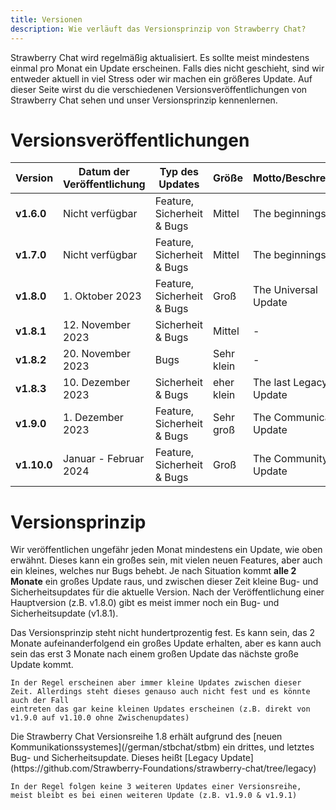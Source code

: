 ```yaml
---
title: Versionen
description: Wie verläuft das Versionsprinzip von Strawberry Chat?
---
```


Strawberry Chat wird regelmäßig aktualisiert. Es sollte meist mindestens einmal pro Monat ein Update erscheinen.
Falls dies nicht geschieht, sind wir entweder aktuell in viel Stress oder wir machen ein größeres Update.
Auf dieser Seite wirst du die verschiedenen Versionsveröffentlichungen von Strawberry Chat sehen und unser Versionsprinzip kennenlernen.

# Versionsveröffentlichungen
| Version     | Datum der Veröffentlichung | Typ des Updates            | Größe      | Motto/Beschreibung        | Branch |
|-------------|----------------------------|----------------------------|------------|---------------------------|--------|
| **v1.6.0**  | Nicht verfügbar            | Feature, Sicherheit & Bugs | Mittel     | The beginnings            | - |
| **v1.7.0**  | Nicht verfügbar            | Feature, Sicherheit & Bugs | Mittel     | The beginnings Ep. 2      | - |
| **v1.8.0**  | 1. Oktober 2023            | Feature, Sicherheit & Bugs | Groß       | The Universal Update      | [stbchat@v1.8.0](https://github.com/Strawberry-Foundations/strawberry-chat/tree/1.8.0) |
| **v1.8.1**  | 12. November 2023          | Sicherheit & Bugs          | Mittel     | -                         | [stbchat@v1.8.1](https://github.com/Strawberry-Foundations/strawberry-chat/tree/1.8.1) |
| **v1.8.2**  | 20. November 2023          | Bugs                       | Sehr klein | -                         | [stbchat@v1.8.2](https://github.com/Strawberry-Foundations/strawberry-chat/tree/1.8.2) |
| **v1.8.3**  | 10. Dezember 2023          | Sicherheit & Bugs          | eher klein | The last Legacy Update    | [stbchat@legacy](https://github.com/Strawberry-Foundations/strawberry-chat/tree/legacy) |
| **v1.9.0**  | 1. Dezember 2023           | Feature, Sicherheit & Bugs | Sehr groß  | The Communication Update  | [stbchat@main](https://github.com/Strawberry-Foundations/strawberry-chat/tree/main) |
| **v1.10.0** | Januar - Februar 2024      | Feature, Sicherheit & Bugs | Groß       | The Community Update      | - |

# Versionsprinzip
Wir veröffentlichen ungefähr jeden Monat mindestens ein Update, wie oben erwähnt. Dieses kann ein großes sein, mit vielen neuen Features, aber auch ein kleines, welches nur Bugs behebt.
Je nach Situation kommt **alle 2 Monate** ein großes Update raus, und zwischen dieser Zeit kleine Bug- und Sicherheitsupdates für die aktuelle Version.
Nach der Veröffentlichung einer Hauptversion (z.B. v1.8.0) gibt es meist immer noch ein Bug- und Sicherheitsupdate (v1.8.1).

<Warning>
    Das Versionsprinzip steht nicht hundertprozentig fest. Es kann sein, das 2 Monate aufeinanderfolgend ein großes Update erhalten, 
    aber es kann auch sein das erst 3 Monate nach einem großen Update das nächste große Update kommt.

    In der Regel erscheinen aber immer kleine Updates zwischen dieser Zeit. Allerdings steht dieses genauso auch nicht fest und es könnte auch der Fall 
    eintreten das gar keine kleinen Updates erscheinen (z.B. direkt von v1.9.0 auf v1.10.0 ohne Zwischenupdates)
</Warning>

<Info>
    Die Strawberry Chat Versionsreihe 1.8 erhält aufgrund des [neuen Kommunikationssystemes](/german/stbchat/stbm) ein drittes, und letztes Bug- und Sicherheitsupdate.
    Dieses heißt [Legacy Update](https://github.com/Strawberry-Foundations/strawberry-chat/tree/legacy)
    
    In der Regel folgen keine 3 weiteren Updates einer Versionsreihe, meist bleibt es bei einen weiteren Update (z.B. v1.9.0 & v1.9.1)
</Info>
